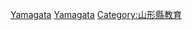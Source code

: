 {{日本行政區劃分類導航|的學校|top=日本各都道府縣的學校}}
{{Commonscat|Schools in Yamagata prefecture}}

[[Category:日本各都道府縣的學校|Yamagata]]
[[Category:山形縣建築物|Yamagata]]
[[Category:山形縣教育|Category:山形縣教育]]